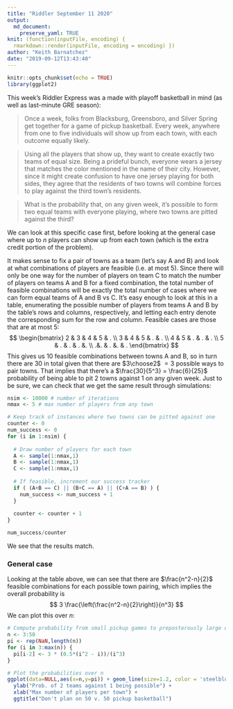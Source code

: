 ```yaml
---
title: "Riddler September 11 2020"
output:
  md_document:
    preserve_yaml: TRUE
knit: (function(inputFile, encoding) {
  rmarkdown::render(inputFile, encoding = encoding) })
author: "Keith Barnatchez"
date: "2019-09-12T13:43:40"
---
```


```r
knitr::opts_chunk$set(echo = TRUE)
library(ggplot2)
```

This week's Riddler Express was a made with playoff basketball in mind (as well as last-minute GRE season):

> Once a week, folks from Blacksburg, Greensboro, and Silver Spring get together for a game of pickup basketball. Every week, anywhere from one to five individuals will show up from each town, with each outcome equally likely.

> Using all the players that show up, they want to create exactly two teams of equal size. Being a prideful bunch, everyone wears a jersey that matches the color mentioned in the name of their city. However, since it might create confusion to have one jersey playing for both sides, they agree that the residents of two towns will combine forces to play against the third town’s residents.

> What is the probability that, on any given week, it’s possible to form two equal teams with everyone playing, where two towns are pitted against the third?

We can look at this specific case first, before looking at the general case where up to $n$ players can show up from each town (which is the extra credit portion of the problem).

It makes sense to fix a pair of towns as a team (let's say A and B) and look at what combinations of players are feasible (i.e. at most 5). Since there will only be one way for the number of players on team C to match the number of players on teams A and B for a fixed combination, the total number of feasible combinations will be exactly the total number of cases where we can form equal teams of A and B vs C. It's easy enough to look at this in a table, enumerating the possible number of players from teams A and B by the table's rows and columns, respectively, and letting each entry denote the corresponding sum for the row and column. Feasible cases are those that are at most 5:
$$
\begin{bmatrix}
2 & 3 & 4 & 5 & . \\
3 & 4 & 5 & . & . \\
4 & 5 & . & . &  . \\ 
5 & . & . & . &.  \\
 .&.  & . &.  & .
\end{bmatrix}
$$
This gives us 10 feasible combinations between towns A and B, so in turn there are 30 in total given that there are $3\choose2$ $=3$ possible ways to pair towns. That implies that there's a $\frac{30}{5^3} = \frac{6}{25}$ probability of being able to pit 2 towns against 1 on any given week. Just to be sure, we can check that we get the same result through simulations:
```r
nsim <- 10000 # number of iterations
nmax <- 5 # max number of players from any town

# Keep track of instances where two towns can be pitted against one
counter <- 0 
num_success <- 0
for (i in 1:nsim) {
  
  # Draw number of players for each town
  A <- sample(1:nmax,1)
  B <- sample(1:nmax,1)
  C <- sample(1:nmax,1)
  
  # If feasible, increment our success tracker
  if ( (A+B == C) || (B+C == A) || (C+A == B) ) {
    num_success <- num_success + 1
  }
  
  counter <- counter + 1
}

num_success/counter
```

We see that the results match. 

### General case
Looking at the table above, we can see that there are $\frac{n^2-n}{2}$ feasible combinations for each possible town pairing, which implies the overall probability is 
$$
3 \frac{\left(\frac{n^2-n}{2}\right)}{n^3} 
$$
We can plot this over $n$:
```r

# Compute probability from small pickup games to preposterously large ones
n <- 3:50
pi <- rep(NaN,length(n))
for (i in 3:max(n)) {
  pi[i-2] <- 3 * (0.5*(i^2 - i))/(i^3)
}

# Plot the probabilities over n
ggplot(data=NULL,aes(x=n,y=pi)) + geom_line(size=1.2, color = 'steelblue') +
  ylab("Prob. of 2 teams against 1 being possible") +
  xlab("Max number of players per town") + 
  ggtitle("Don't plan on 50 v. 50 pickup basketball") 
```

